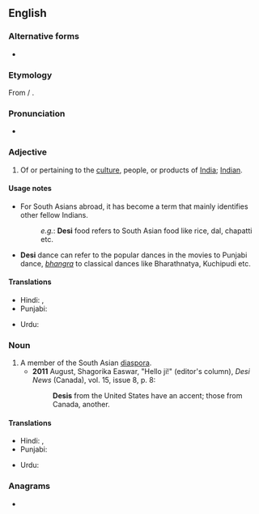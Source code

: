 {{also|desi|desí|desi-}}
==English==
{{wikipedia|Desi}}

===Alternative forms===
* {{l|en|desi}}

===Etymology===
From {{etyl|hi|en}} {{m|hi|देसी||national}} / {{etyl|ur|en}} {{m|ur|دیسی|sc=ur-Arab|tr=desī||national}}.

===Pronunciation===
* {{IPA|en|/ˈdeɪ.si/|/ˈdɛ.si/}}

===Adjective===
{{en-adj}}

# Of or pertaining to the [[culture]], people, or products of [[India]]; [[Indian]].

====Usage notes====
* For South Asians abroad, it has become a term that mainly identifies other fellow Indians.
*: ''e.g.'': '''Desi''' food refers to South Asian food like rice, dal, chapatti etc.
* '''Desi''' dance can refer to the popular dances in the movies to Punjabi dance, ''[[bhangra]]'' to classical dances like Bharathnatya, Kuchipudi etc.

====Translations====
{{trans-top|South Asian}}
* Hindi: {{t+|hi|देसी}}, {{t+|hi|देशी}}
* Punjabi: {{t|pa|ਦੇਸੀ}}
{{trans-mid}}
* Urdu: {{t|ur|دیسی|tr=desī}}
{{trans-bottom}}

===Noun===
{{en-noun}}

# A member of the South Asian [[diaspora]].
#* '''2011''' August, Shagorika Easwar, "Hello ji!" (editor's column), ''Desi News'' (Canada), vol. 15, issue 8, p. 8:
#*: '''Desis''' from the United States have an accent; those from Canada, another.

====Translations====
{{trans-top|person}}
* Hindi: {{t+|hi|देसी}}, {{t+|hi|देशी}}
* Punjabi: {{t|pa|ਦੇਸੀ}}
{{trans-mid}}
* Urdu: {{t|ur|دیسی|tr=desī}}
{{trans-bottom}}

===Anagrams===
* {{anagrams|en|a=deis|-side|Dies|EIDs|Eids|IDEs|IEDs|Ides|SEID|Side|deis|dies|eids|ides|side|sied}}